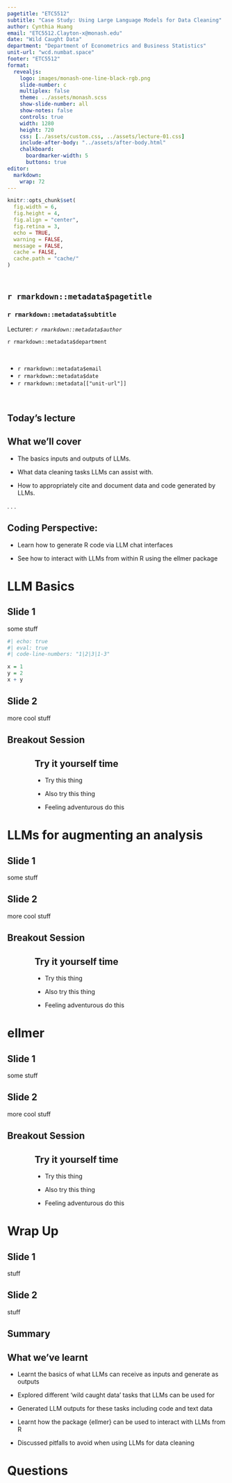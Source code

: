 ```yaml
---
pagetitle: "ETC5512"
subtitle: "Case Study: Using Large Language Models for Data Cleaning"
author: Cynthia Huang
email: "ETC5512.Clayton-x@monash.edu"
date: "Wild Caught Data"
department: "Department of Econometrics and Business Statistics"
unit-url: "wcd.numbat.space"
footer: "ETC5512"
format: 
  revealjs: 
    logo: images/monash-one-line-black-rgb.png
    slide-number: c
    multiplex: false
    theme: ../assets/monash.scss
    show-slide-number: all
    show-notes: false
    controls: true
    width: 1280
    height: 720
    css: [../assets/custom.css, ../assets/lecture-01.css]
    include-after-body: "../assets/after-body.html"
    chalkboard:
      boardmarker-width: 5
      buttons: true
editor: 
  markdown: 
    wrap: 72
---
```


```r
knitr::opts_chunk$set(
  fig.width = 6,
  fig.height = 4,
  fig.align = "center",
  fig.retina = 3,
  echo = TRUE,
  warning = FALSE,
  message = FALSE,
  cache = FALSE,
  cache.path = "cache/"
)

```

## <br>[`r rmarkdown::metadata$pagetitle`]{.monash-blue} {#etc5523-title background-image="images/bg-01.png"}

### `r rmarkdown::metadata$subtitle`

Lecturer: *`r rmarkdown::metadata$author`*

`r rmarkdown::metadata$department`

::: tl
<br>

<ul class="fa-ul">

<li><i class="fas fa-envelope"></i>`r rmarkdown::metadata$email`</li>

<li><i class="fas fa-calendar-alt"></i>
`r rmarkdown::metadata$date`</li>

<li><i class="fas fa-globe"></i>
`r rmarkdown::metadata[["unit-url"]]`</li>

</ul>

<br>
:::

## Today's lecture

::: callout-note
## What we'll cover

* The basics inputs and outputs of LLMs. 

* What data cleaning tasks LLMs can assist with. 

* How to appropriately cite and document data and code generated by LLMs. 

:::

. . .

::: callout-note
## Coding Perspective:

* Learn how to generate R code via LLM chat interfaces

* See how to interact with LLMs from within R using the ellmer package

:::

# LLM Basics {background-color="#006DAE"}

## Slide 1 

some stuff

```r
#| echo: true
#| eval: true
#| code-line-numbers: "1|2|3|1-3"

x = 1
y = 2
x + y 
```

## Slide 2 

more cool stuff

## Breakout Session

::: {.callout-note style="width: 75%; margin: 0 auto;"}
## Try it yourself time

- Try this thing 

- Also try this thing 

- Feeling adventurous do this

:::

# LLMs for augmenting an analysis {background-color="#006DAE"}

## Slide 1 

some stuff

## Slide 2 

more cool stuff

## Breakout Session

::: {.callout-note style="width: 75%; margin: 0 auto;"}
## Try it yourself time

- Try this thing 

- Also try this thing 

- Feeling adventurous do this

:::

# ellmer {background-color="#006DAE"}

## Slide 1 

some stuff

## Slide 2 

more cool stuff

## Breakout Session

::: {.callout-note style="width: 75%; margin: 0 auto;"}
## Try it yourself time

- Try this thing 

- Also try this thing 

- Feeling adventurous do this

:::

# Wrap Up {background-color="#006DAE"}


## Slide 1 

stuff 

## Slide 2 

stuff 

## Summary 

:::callout-note
## What we've learnt 

:::incremental 

- Learnt the basics of what LLMs can receive as inputs and generate as outputs

- Explored different 'wild caught data' tasks that LLMs can be used for

- Generated LLM outputs for these tasks including code and text data

- Learnt how the package {ellmer} can be used to interact with LLMs from R

- Discussed pitfalls to avoid when using LLMs for data cleaning

:::

:::

# Questions {background-color="#006DAE"}

